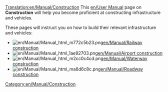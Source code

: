 [[Translation:en/Manual/Construction]]
This [[en/User Manual]] page on '''Construction''' will help you become proficient at constructing infrastructure and vehicles.

These pages will instruct you on how to build their relevant infrastructure and vehicles:
*[[File:en/Manual/Manual html m772c5b23.png]][[en/Manual/Railway construction]]
*[[File:en/Manual/Manual html 1ae92703.png]][[en/Manual/Airport construction]]
*[[File:en/Manual/Manual html m2cc0c4cd.png]][[en/Manual/Waterway construction]]
*[[File:en/Manual/Manual html ma6d6c8c.png]][[en/Manual/Roadway construction]]

[[Category:en/Manual/Construction]]